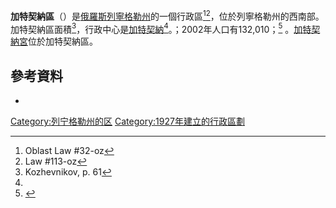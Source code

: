 {{Infobox Russian district
|en_name=Gatchinsky District
|ru_name=Гатчинский район
|image_map=Location of Gatchinsky District (Leningrad Oblast).svg
|map_caption=在列寧格勒州的位置
|image_view=Izhora river.jpg
|image_caption=
|latd=59
|latm=20
|lats=
|longd=30
|longm=05
|longs=
|image_flag=Flag of Gatchina rayon (Leningrad oblast).png
|flag_caption=
|image_coa=Coat of Arms of Gatchina rayon (Leningrad oblast).svg
|coa_caption=
|anthem
|anthem_ref
|holiday
|holiday_ref
|federal_subject=[[列寧格勒州|列寧格勒州]]
|federal_subject_ref=<ref name="LeningradO_adm" />
|area_of_what
|area_as_of=1997
|area_km2=2868.7
|area_km2_ref=<ref name="Lenobl1997" />
|pop_2010census=140210
|urban_pop_2010census=36.1%
|rural_pop_2010census=63.9%
|pop_2010census_ref=<ref name="2010Census" />
|pop_latest=
|pop_latest_date=
|pop_latest_ref=
|established_date=1927
|established_date_ref=<ref name="Lenobl1997" />
|prev_name1=Trotsky District
|prev_name1_date=1927
|prev_name1_ref=<ref name="classif_spb2"/>
|prev_name2=Krasnoarmeysky District
|prev_name2_date=1944
|prev_name2_ref=<ref name="Lenobl1997" />
|website=http://radm.gtn.ru/
|website_ref
|commonscat=Gatchinsky District
|date=August 2013
}}
'''加特契納區'''（{{lang-ru|Га́тчинский райо́н}}）是[[俄羅斯|俄羅斯]][[列寧格勒州|列寧格勒州]]的一個行政區<ref name="LeningradO_adm">Oblast Law #32-oz</ref><ref name="LeningradOGatcinskyD_mun">Law #113-oz</ref>，位於列寧格勒州的西南部。加特契納區面積{{convert|2868.7|km2|sp=us}}<ref name="Lenobl1997">Kozhevnikov, p. 61</ref>，行政中心是[[加特契納|加特契納]]<ref name="LeningradO_adm" />。{{ru-census2010|140,210}}；2002年人口有132,010；<ref name="2002Census">{{ru-pop-ref|2002Census}}</ref> {{su-census1989|138,022}}。[[加特契納宮|加特契納宮]]位於加特契納區。
==參考資料==
{{Reflist}}
*{{Cite book|title=Административно-территориальное деление Ленинградской области|last=В. Г. Кожевников|year=1997|publisher=Издательско-полиграфический комплекс "Вести"|location=Санкт-Петербург}}
[[Category:列宁格勒州的区|Category:列宁格勒州的区]]
[[Category:1927年建立的行政區劃|Category:1927年建立的行政區劃]]